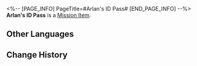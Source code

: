 <%-- [PAGE_INFO]
PageTitle=#Arlan's ID Pass#
[END_PAGE_INFO] --%>
{{Item Infobox
|id          = 140135
|image       = Item Arlan's ID Pass.png
|type        = Mission Item
|invCategory = Missions
|rarity      = 3
|effect      = 
|description = A personal special pass belonging to Arlan, with Peppy's photo stuck to it.
}}
{{Description|''"Brother is certainly loyal, and he carries his good friend's photo whenever he goes."''}}
'''Arlan's ID Pass''' is a [[Mission Item]].

==Other Languages==
{{Other Languages
|en   = Arlan's ID Pass
|zhs  = 阿兰ID的通行证
|zht  = 阿蘭ID的通行證
|ja   = アーランの通行証
|ko   = 아를란 ID의 통행증
|es   = Pase de Arlan
|fr   = Pass d'Arlan
|ru   = Пропуск Арлана
|th   = บัตรประจำตัวของ Arlan
|vi   = Thẻ Thông Hành ID Arlan
|de   = ID-Ausweis von Arlan
|id   = Kartu Tanda Pengenal Arlan
|pt   = Passe de Identificação do Arlan
}}

==Change History==
{{Change History|1.0}}